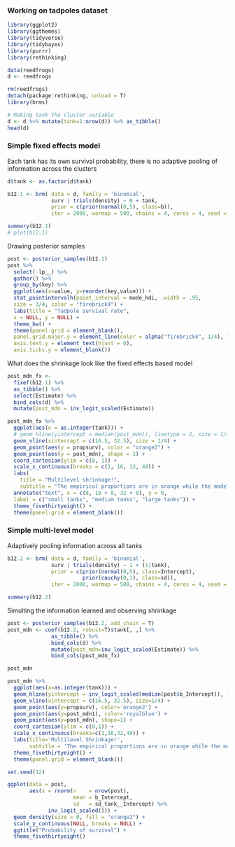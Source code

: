 ### Working on tadpoles dataset

```r
library(ggplot2)
library(ggthemes)
library(tidyverse)
library(tidybayes)
library(purrr)
library(rethinking)

data(reedfrogs)
d <- reedfrogs

rm(reedfrogs)
detach(package:rethinking, unload = T)
library(brms)

# Making tank the cluster variable
d <- d %>% mutate(tank=1:nrow(d)) %>% as_tibble()
head(d)
```

### Simple fixed effects model

Each tank has its own survival probability, there is no adaptive pooling of information across the clusters

```r
d$tank <- as.factor(d$tank)

b12.1 <- brm( data = d, family = 'binomial',
              surv | trials(density) ~ 0 + tank,
              prior = c(prior(normal(0,5), class=b)),
              iter = 2000, warmup = 500, chains = 4, cores = 4, seed = 12)

summary(b12.1)
# plot(b12.1)
```

Drawing posterior samples

```r
post <- posterior_samples(b12.1)
post %>%
  select(-lp__) %>%
  gather() %>%
  group_by(key) %>%
  ggplot(aes(x=value, y=reorder(key,value))) +
  stat_pointintervalh(point_interval = mode_hdi, .width = .95,
  size = 3/4, color = "firebrick4") +
  labs(title = "Tadpole survival rate",
  x = NULL, y = NULL) +
  theme_bw() +
  theme(panel.grid = element_blank(),
  panel.grid.major.y = element_line(color = alpha("firebrick4", 1/4), linetype = 3),
  axis.text.y = element_text(hjust = 0),
  axis.ticks.y = element_blank())
```

What does the shrinkage look like the fixed effects based model
```r
post_mdn_fx <-
  fixef(b12.1) %>%
  as_tibble() %>%
  select(Estimate) %>%
  bind_cols(d) %>%
  mutate(post_mdn = inv_logit_scaled(Estimate))

post_mdn_fx %>%
  ggplot(aes(x = as.integer(tank))) +
  # geom_hline(yintercept = median(post_mdn)), linetype = 2, size = 1/4) +
  geom_vline(xintercept = c(16.5, 32.5), size = 1/4) +
  geom_point(aes(y = propsurv), color = "orange2") +
  geom_point(aes(y = post_mdn), shape = 1) +
  coord_cartesian(ylim = c(0, 1)) +
  scale_x_continuous(breaks = c(1, 16, 32, 48)) +
  labs(
    title = "Multilevel shrinkage!",
    subtitle = "The empirical proportions are in orange while the model-\nimplied proportions are the black") + 
  annotate("text", x = c(8, 16 + 8, 32 + 8), y = 0,
  label = c("small tanks", "medium tanks", "large tanks")) +
  theme_fivethirtyeight() +
  theme(panel.grid = element_blank())

```

### Simple multi-level model

Adaptively pooling information across all tanks

```r

b12.2 <- brm( data = d, family = 'binomial',
              surv | trials(density) ~ 1 + (1|tank),
              prior = c(prior(normal(0,5), class=Intercept),
                        prior(cauchy(0,1), class=sd)),
              iter = 2000, warmup = 500, chains = 4, cores = 4, seed = 12)

summary(b12.2)
```

Simulting the information learned and observing shrinkage

```r

post <- posterior_samples(b12.2, add_chain = T)
post_mdn <- coef(b12.2, robust=T)$tank[, ,] %>% 
              as_tibble() %>% 
              bind_cols(d) %>% 
              mutate(post_mdn=inv_logit_scaled(Estimate)) %>%
              bind_cols(post_mdn_fx)

post_mdn

post_mdn %>%
  ggplot(aes(x=as.integer(tank))) +
  geom_hline(yintercept = inv_logit_scaled(median(post$b_Intercept)), linetype=2, size=1/4) +
  geom_vline(xintercept = c(16.5, 32.5), size=1/4) +
  geom_point(aes(y=propsurv), color='orange2') +
  geom_point(aes(y=post_mdn1), color='royalblue') +
  geom_point(aes(y=post_mdn), shape=1) +
  coord_cartesian(ylim = c(0,1)) +
  scale_x_continuous(breaks=c(1,16,32,48)) +
  labs(title='Multilevel Shrinkage!',
       subtitle = 'The empirical proportions are in orange while the model-\nimplied proportions are the black circles. The dashed line is\nthe model-implied average survival proportion.\nOpenCircle - randef\nBlue - fixef\nOrange - data\n') +
  theme_fivethirtyeight() +
  theme(panel.grid = element_blank())

```

```r

set.seed(12)

ggplot(data = post, 
       aes(x = rnorm(n    = nrow(post), 
                     mean = b_Intercept, 
                     sd   = sd_tank__Intercept) %>% 
             inv_logit_scaled())) +
  geom_density(size = 0, fill = "orange2") +
  scale_y_continuous(NULL, breaks = NULL) +
  ggtitle("Probability of survival") +
  theme_fivethirtyeight()

```

```r

```

